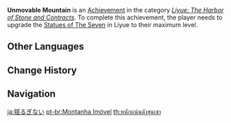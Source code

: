 {{Achievement Infobox
|title        = 
|id           = 80045
|order id     = 0045
|category     = Liyue: The Harbor of Stone and Contracts
|description  = Upgrade the [[Statues of The Seven]] in [[Liyue]] to their maximum level.
|requirements = 
|primogems    = 20
|tracking     = 
|topic        = Statue of The Seven
}}
'''Unmovable Mountain''' is an [[Achievement]] in the category ''[[Liyue: The Harbor of Stone and Contracts]]''. To complete this achievement, the player needs to upgrade the [[Statues of The Seven]] in Liyue to their maximum level.
<!--
==Trivia==

==Video Guides==
{{EVT
|video1   = 
|caption1 = 
}}
-->
==Other Languages==
{{Other Languages
|en      = Unmovable Mountain
|zhs     = 重嶂不移
|zhs_rm  = Chóng Zhàng Bù Yí
|zht     = 重嶂不移
|zht_rm  = Chóng Zhàng Bù Yí
|zh_tl   = The Repeated Mountains Do Not Move
|ja      = 揺るぎない
|ja_rm   = Yuruginai
|ja_tl   = Unshakable
|ko      = 변하지 않는 위상
|ko_rm   = Byeonhaji Anneun Wisang
|ko_tl   = Unchanged Status
|es      = Montaña inamovible
|es_tl   = 
|fr      = Aussi immobile que la montagne
|fr_tl   = As Unmovable as Mountain
|ru      = Неподвижные скалы
|ru_tl   = Motionless Rocks
|th      = หนักแน่นดังขุนเขา
|th_rm   = 
|th_tl   = 
|vi      = Thái sơn vững chãi
|vi_tl   = 
|de      = Unbeirrbare Gipfel
|de_tl   = Imperturbable Peak
|id      = Tak Tergoyahkan
|id_tl   = Unshakable
|pt      = Montanha Imóvel
|pt_tl   = 
|tr      = Yerinden Oynamayan Dağ
|tr_tl   = 
|it      = Montagna inamovibile
|it_tl   = 
}}

==Change History==
{{Change History|1.0}}
<!--
==References==
{{Reflist}}
-->
==Navigation==
{{Achievement Navbox|Liyue: The Harbor of Stone and Contracts}}

[[ja:揺るぎない]]
[[pt-br:Montanha Imóvel]]
[[th:หนักแน่นดังขุนเขา]]